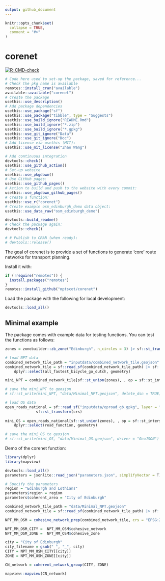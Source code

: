 ```yaml
---
output: github_document
---
```


<!-- README.md is generated from README.Rmd. Please edit that file -->

```r
knitr::opts_chunk$set(
  collapse = TRUE,
  comment = "#>"
)
```

# corenet

<!-- badges: start -->
[![R-CMD-check](https://github.com/nptscot/corenet/actions/workflows/R-CMD-check.yaml/badge.svg)](https://github.com/nptscot/corenet/actions/workflows/R-CMD-check.yaml)
<!-- badges: end -->

```r
# Code here used to set-up the package, saved for reference... 
# Check the pkg name is available
remotes::install_cran("available")
available::available("corenet")
# Create the package
usethis::use_description()
# Add package dependencies
usethis::use_package("sf")
usethis::use_package("tibble", type = "Suggests")
usethis::use_build_ignore("README.Rmd")
usethis::use_build_ignore("*.zip")
usethis::use_build_ignore("*.gpkg")
usethis::use_git_ignore("Data")
usethis::use_git_ignore("Doc")
# Add license via usethis (MIT):
usethis::use_mit_license("Zhao Wang")

# Add continuous integration
devtools::check()
usethis::use_github_action()
# Set-up website
usethis::use_pkgdown()
# Use GitHub pages:
usethis::use_github_pages()
# Action to build and push to the website with every commit:
usethis::use_pkgdown_github_pages()
# Create a function:
usethis::use_r("corenet")
# Create example osm_edinburgh_demo data object:
usethis::use_data_raw("osm_edinburgh_demo")

devtools::build_readme()
# Check the package again:
devtools::check()

# # Publish to CRAN (when ready):
# devtools::release()
```

The goal of corenet is to provide a set of functions to generate 'core' route networks for transport planning.

Install it with:

```r
if (!require("remotes")) {
  install.packages("remotes")
}
remotes::install_github("nptscot/corenet")
```
Load the package with the following for local development:

```r
devtools::load_all()
```

## Minimal example

The package comes with example data for testing functions.
You can test the functions as follows:

```r
zones = zonebuilder::zb_zone("Edinburgh", n_circles = 3) |> sf::st_transform(crs = "EPSG:27700")

# load NPT data
combined_network_tile_path = "inputdata/combined_network_tile.geojson"
combined_network_tile = sf::read_sf(combined_network_tile_path) |> sf::st_transform(crs = "EPSG:27700") |>
    dplyr::select(all_fastest_bicycle_go_dutch, geometry)

mini_NPT = combined_network_tile[sf::st_union(zones), , op = sf::st_intersects]

# save the mini_NPT to geosjon
# sf::st_write(mini_NPT, "data/Minimal_NPT.geojson", delete_dsn = TRUE)

# load OS data
open_roads_national = sf::read_sf("inputdata/oproad_gb.gpkg", layer = "road_link") |> 
              sf::st_transform(crs)
 
mini_OS = open_roads_national[sf::st_union(zones), , op = sf::st_intersects] |>
    dplyr::select(road_function, geometry)

# save the mini_OS to geosjon
# sf::st_write(mini_OS, "data/Minimal_OS.geojson", driver = "GeoJSON")
```

Demo of the corenet function:
```r
library(dplyr) 
library(mapview)

devtools::load_all()
parameters = jsonlite::read_json("parameters.json", simplifyVector = T)

# Specify the parameters 
region = "Edinburgh and Lothians"
parameters$region = region
parameters$coherent_area = "City of Edinburgh"
```

```r
combined_network_tile_path = "data/Minimal_NPT.geojson"
combined_network_tile = sf::read_sf(combined_network_tile_path) |> sf::st_transform(crs = "EPSG:27700")

NPT_MM_OSM = cohesive_network_prep(combined_network_tile, crs = "EPSG:27700", parameters = parameters)

NPT_MM_OSM_CITY =  NPT_MM_OSM$cohesive_network
NPT_MM_OSM_ZONE =  NPT_MM_OSM$cohesive_zone

city = "City of Edinburgh"
city_filename = gsub(" ", "_", city)
CITY = NPT_MM_OSM_CITY[[city]]
ZONE = NPT_MM_OSM_ZONE[[city]]

CN_network = coherent_network_group(CITY, ZONE)

mapview::mapview(CN_network)
```
